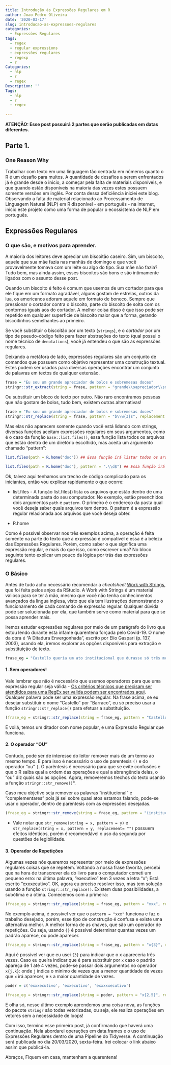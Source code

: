 ```yaml
---
title: Introdução às Expressões Regulares em R
author: Joao Pedro Oliveira
date: '2020-03-17'
slug: introducao-as-expressoes-regulares
categories:
  - Expressões Regulares
tags:
  - regex
  - regular expressions
  - expressões regulares
  - regexp
  - r
Categories:
  - nlp
  - r
  - regex
Description: ''
Tags:
  - nlp
  - r
  - regex
  
---
```


**ATENÇÃO: Esse post possuirá 2 partes que serão publicadas em datas diferentes.**

## Parte 1.

### One Reason Why

Trabalhar com texto em uma linguagem tão centrada em números quanto o R é um desafio para muitos. A quantidade de desafios a serem enfrentados já é grande desde o inicio, a começar pela falta de materiais disponíveis, e que quando estão disponíveis na maioria das vezes estes possuem somente versões em inglês. Por conta dessa deficiência iniciei este blog.
Observando a falta de material relacionado ao Processamento de Linguagem Natural (NLP) em R disponível - em português - na internet, inicio este projeto como uma forma de popular o ecossistema de NLP em português.

## Expressões Regulares

### O que são, e motivos para aprender.

A maioria dos leitores deve apreciar um biscoitão caseiro. Sim, um biscoito, aquele que sua mãe fazia nas manhãs de domingo e que você provavelmente tomava com um leite ou algo do tipo. Sua mãe não fazia? Tudo bem, mas ainda assim, esses biscoitos são bons e são intimamente ligados com o assunto desse post. 

Quando um biscoito é feito é comum que usemos de um cortador para que ele fique em um formato agradável, alguns gostam de estrelas, outros da lua, os americanos adoram aquele em formato de boneco. Sempre que pressionar o cortador contra o biscoito, parte do biscoito de solta com os contornos iguais aos do cortador. A melhor coisa disso é que isso pode ser repetido em qualquer superficie de biscoito maior que a forma, gerando biscoitinhos semelhantes ao primeiro.

Se você substituir o biscoitão por um texto (```strings```), e o *cortador* por um tipo de pseudo-código feito para fazer abstrações do texto (qual possui o nome técnico de ```denotations```), você já entendeu o que são as expressões regulares.

Deixando a metáfora de lado, expressões regulares são um conjunto de comandos que possuem como objetivo representar uma construção textual. Estes podem ser usados para diversas operações encontrar um conjunto de palavras em textos de qualquer extensão.

```r
frase = "Eu sou um grande apreciador de bolos e sobremesas doces"
stringr::str_extract(string = frase, pattern = "grande\\sapreciador\\sde\\s\\w{5}")
```

Ou substituir um bloco de texto por outro. Não raro encontramos pessoas que não gostam de bolos, tudo bem, existem outras alternativas!

```r
frase = "Eu sou um grande apreciador de bolos e sobremesas doces"
stringr::str_replace(string = frase, pattern = "b\\w{3}s", replacement = "tortas")
```

Mas elas não aparecem somente quando você está lidando com strings, diversas funções aceitam expressões regulares em seus argumentos, como é o caso da função ```base::list.files()```, essa função lista todos os arquivos que estão dentro de um diretório escolhido, mas aceita um argumento chamado "pattern":

```r
list.files(path = R.home("doc")) ## Essa função irá listar todos os arquivos do diretório.
```

```r
list.files(path = R.home("doc"), pattern = ".\\d$") ## Essa função irá listar todos os arquivos do diretório que terminem com ".[NUMERO]"
```

Ok, talvez aqui tenhamos um trecho de código complicado para os iniciantes, então vou explicar rapidamente o que ocorre:

* list.files - A função list.files() lista os arquivos que estão dentro de uma determinada pasta do seu computador. No exemplo, estão preenchidos dois argumentos ```path``` e ```pattern```. O primeiro é o endereço da pasta qual você deseja saber quais arquivos tem dentro. O pattern é a expressão regular relacionada aos arquivos que você deseja obter.

* R.home

Como é possível observar nos três exemplos acima, a operação é feita somente na parte do texto que a expressão é compatível e essa é a beleza das Expressões Regulares. Porém, como saber o que significa uma expressão regular, e mais do que isso, como escrever uma? No bloco seguinte tento explicar um pouco da lógica por trás das expressões regulares.

### O Básico

Antes de tudo acho necessário recomendar a *cheatsheet* [Work with Strings](https://github.com/rstudio/cheatsheets/raw/master/strings.pdf "Work with Strings Cheatsheet (Irá baixar um arquivo .pdf)"), que foi feita pelos anjos da RStudio. A Work with Strings é um material valioso para se ter à mão, mesmo que você não tenha conhecimentos avançados da lingua inglesa, visto que ela tem ilustrações demonstrando o funcionamento de cada comando de expressão regular. Qualquer dúvida pode ser solucionada por ela, que também serve como material para que se possa aprender mais.

Iremos estudar expressões regulares por meio de um parágrafo do livro que estou lendo durante esta infame quarentena forçada pelo Covid-19. O nome da obra é "A Ditadura Envergonhada", escrito por Elio Gaspari (p. 137, 2003), usando ela, iremos explorar as opções disponíveis para extração e substituição de texto.

```r
frase_eg = "Castello queria um ato institucional que durasse só três meses. Assinou três. Queria que as cassações se limitasse a uma ou duas dezenas de dirigentes do regime deposto. Cassou cerca de quinhentas pessoas e demitiu 2 mil. Seu governo durou 32 meses, 23 dos quais sobre a vigência de outros 37 atos complementares, seis deles associados aos poderes de baraço e cutelo do Exxxecutivo."
```

#### 1. Sem operadores!

Vale lembrar que não é necessário que usemos operadores para que uma expressão regular seja válida - [Os critérios técnicos que precisam ser atendidos para uma RegEx ser valida podem ser encontrados aqui](https://pt.wikipedia.org/wiki/Express%C3%A3o_regular). Qualquer palavra pode ser uma expressão regular. Na frase acima, se eu desejar substituir o nome "Castello" por "Barraco", eu só preciso usar a função ```stringr::str_replace()``` para efetuar a substituição.

```r
(frase_eg = stringr::str_replace(string = frase_eg, pattern = "Castello" , replacement = "Barraco"))
```

E voilá, temos um ditador com nome popular, e uma Expressão Regular que funciona.

#### 2. O operador "OU"

Contudo, pode ser de interesse do leitor remover mais de um termo ao mesmo tempo. E para isso é necessário o uso de parentesis ```()``` e do operador "ou" ```|```. O parêntesis é necessário para que se evite confusões e que o R saiba qual a ordem das operações e qual a abrangência delas, o "ou" diz quais são as opções. Agora, removeremos trechos do texto usando a função ```stringr::str_remove()```*.
 
Caso meu objetivo seja remover as palavras "institucional" e "complementares" pois já sei sobre quasi atos estamos falando, pode-se usar o operador, dentro de parentesis com as expressões desejadas. 

```r
(frase_eg = stringr::str_remove(string = frase_eg, pattern = "(institucional|complementares)"))
```


* Vale notar que ```str_remove(string = x, pattern = y)``` e ```str_replace(string = x, pattern = y, replacement= "")``` possuem efeitos idênticos, porém é recomendável o uso da segunda por questões de legibilidade.

#### 3. Operador de Repetições

Algumas vezes nós queremos representar por meio de expressões regulares coisas que se repetem. Voltando a nossa frase favorita, percebi que na hora de transcrever ela do livro para o computador cometi um pequeno erro: na última palavra, "executivo" tem 3 vezes a letra "x"; Está escrito "exxxecutivo". OK, agora eu preciso resolver isso, mas tem solução usando a função ```stringr::str_replace()```. Existem duas possibilidades, a subótima e a ótima. Comecemos com a primeira:

```r
(frase_eg = stringr::str_replace(string = frase_eg, pattern = "xxx", replacement = "x"))
```

No exemplo acima, é possível ver que o ```pattern = "xxx"``` funciona e faz o trabalho desejado, porém, esse tipo de construção é confusa e existe uma alternativa melhor. A melhor forma de as chaves, que são um operador de repetições. Ou seja, usando ```{}``` é possivel determinar quantas vezes um padrão aparece, ou pode aparecer.

```r
(frase_eg = stringr::str_replace(string = frase_eg, pattern = "x{3}", replacement = "x"))
```

Aqui é possível ver que eu usei ```{3}``` para indicar que o x apareceria três vezes. Caso eu queira indicar que é para substituir por ```x``` caso o padrão apareça de 1 até 4 vezes, pode-se passar dois argumentos no operador ```x{j,k}```: onde ```j``` indica o minimo de vezes que a menor quantidade de vezes que ```x``` irá aparecer, e ```k``` a maior quantidade de vezes.

```r
poder = c('exxxecutivo', 'exxecutivo', 'exxxxxecutivo')

(frase_eg = stringr::str_replace(string = poder, pattern = "x{2,5}", replacement = "x"))
```

E olha só, nesse último exemplo aprendemos uma coisa nova, as funções do pacote ```stringr``` são todas vetorizadas, ou seja, ele realiza operações em vetores sem a necessidade de loops!

Com isso, termino esse primeiro post, já confirmando que haverá uma continuação. Nela abordarei operações em data.frames e o uso de Expressões Regulares dentro de uma Pipeline do Tidyverse. A continuação será publicada no dia 20/03/2020, sexta-feira. Irei colocar o link abaixo assim que publicá-la.

Abraços,
Fiquem em casa, mantenham a quarentena!












